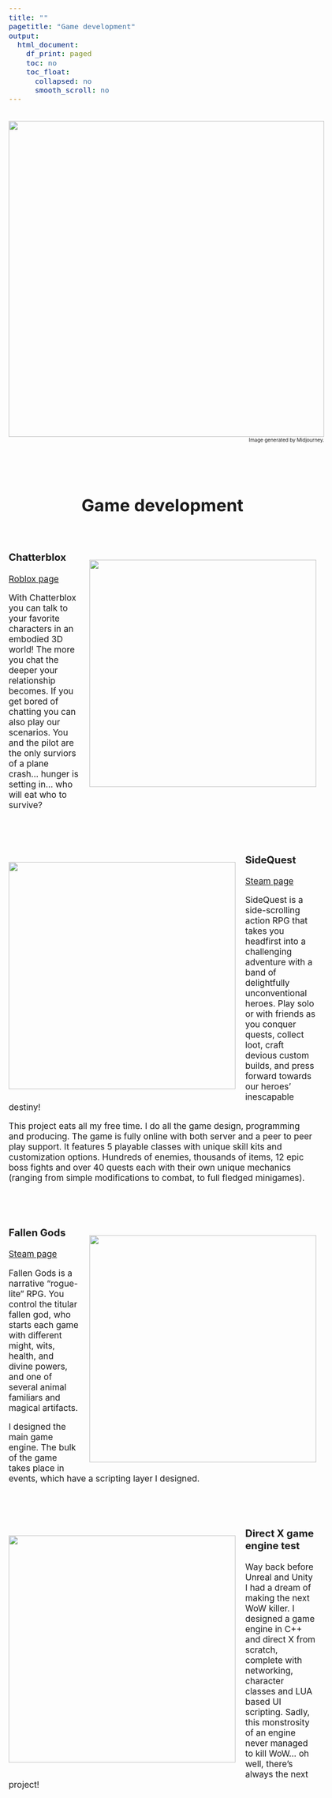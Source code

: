 ```yaml
---
title: ""
pagetitle: "Game development"
output:
  html_document:
    df_print: paged
    toc: no
    toc_float:
      collapsed: no
      smooth_scroll: no
---
```


```{=html}
<style type="text/css">
  body{
  font-size: 13pt;
}
</style>
```
<center>

::: {style="display: inline-block; text-align: right"}
![](files/images/gamedev.png){width="640px"} <br> <font size="-2">Image generated by Midjourney.</font>
:::

</center>

<br>

<center>

<h1>Game development</h1>

</center>

<br>

<div>

::: {style="float: right;margin-left: 20px;"}
![](files/images/chatterblox.png){width="460px"}
:::

<h3 id="chatterblox">

Chatterblox

</h3>

<a href="https://www.roblox.com/games/18951076642/Chatterblox-ChatGPT-AI-Friends">Roblox page</a>

With Chatterblox you can talk to your favorite characters in an embodied 3D world! The more you chat the deeper your relationship becomes. If you get bored of chatting you can also play our scenarios. You and the pilot are the only surviors of a plane crash... hunger is setting in... who will eat who to survive?

</div>

<br><br>

<div>

::: {style="float: left;margin-right: 20px;"}
![](files/images/SideQuest.jpg){width="460px"}
:::

<h3 id="sidequest">

SideQuest

</h3>

<a href="https://store.steampowered.com/app/1711470/SideQuest_Reanimated/">Steam page</a>

SideQuest is a side-scrolling action RPG that takes you headfirst into a challenging adventure with a band of delightfully unconventional heroes. Play solo or with friends as you conquer quests, collect loot, craft devious custom builds, and press forward towards our heroes' inescapable destiny!

This project eats all my free time. I do all the game design, programming and producing. The game is fully online with both server and a peer to peer play support. It features 5 playable classes with unique skill kits and customization options. Hundreds of enemies, thousands of items, 12 epic boss fights and over 40 quests each with their own unique mechanics (ranging from simple modifications to combat, to full fledged minigames).

</div>

<br> <br>

<div>

::: {style="float: right;margin-left: 20px;"}
![](files/images/FallenGods.jpg){width="460px"}
:::

<h3 id="fallenGods">

Fallen Gods

</h3>

<a href="https://store.steampowered.com/app/1641190/Fallen_Gods/">Steam page</a>

Fallen Gods is a narrative “rogue-lite” RPG. You control the titular fallen god, who starts each game with different might, wits, health, and divine powers, and one of several animal familiars and magical artifacts.

I designed the main game engine. The bulk of the game takes place in events, which have a scripting layer I designed.

</div>

<br> <br>

<div>

::: {style="float: left;margin-right: 20px;"}
![](files/images/sagoau.png){width="460px"}
:::

<h3 id="sagoau">

Direct X game engine test

</h3>

Way back before Unreal and Unity I had a dream of making the next WoW killer. I designed a game engine in C++ and direct X from scratch, complete with networking, character classes and LUA based UI scripting. Sadly, this monstrosity of an engine never managed to kill WoW... oh well, there's always the next project!

</div>
